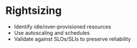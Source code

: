 
<Prose>

# Rightsizing

- Identify idle/over-provisioned resources
- Use autoscaling and schedules
- Validate against SLOs/SLIs to preserve reliability

</Prose>
